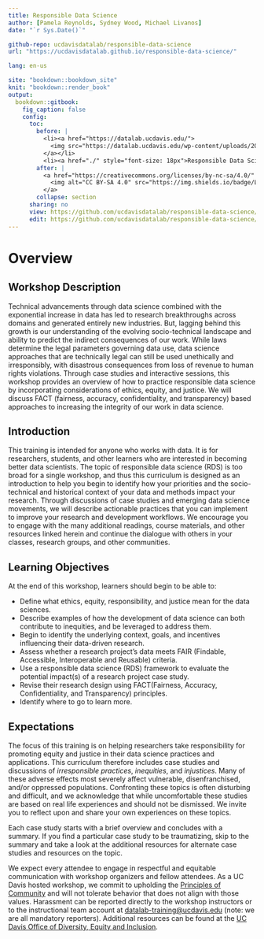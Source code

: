 ```yaml
---
title: Responsible Data Science
author: [Pamela Reynolds, Sydney Wood, Michael Livanos]
date: "`r Sys.Date()`"

github-repo: ucdavisdatalab/responsible-data-science
url: "https://ucdavisdatalab.github.io/responsible-data-science/"

lang: en-us

site: "bookdown::bookdown_site"
knit: "bookdown::render_book"
output:
  bookdown::gitbook:
    fig_caption: false
    config:
      toc:
        before: |
          <li><a href="https://datalab.ucdavis.edu/">
            <img src="https://datalab.ucdavis.edu/wp-content/uploads/2019/07/datalab-logo-full-color-rgb-1.png" style="height: 100%; width: 100%; object-fit: contain" />
          </a></li>
          <li><a href="./" style="font-size: 18px">Responsible Data Science</a></li>
        after: |
          <a href="https://creativecommons.org/licenses/by-nc-sa/4.0/" target="_blank">
            <img alt="CC BY-SA 4.0" src="https://img.shields.io/badge/License-CC%20BY--NC--SA%204.0-lightgrey.svg" style="float: right; padding-right: 10px;" />
          </a>
        collapse: section
      sharing: no
      view: https://github.com/ucdavisdatalab/responsible-data-science/blob/master/%s
      edit: https://github.com/ucdavisdatalab/responsible-data-science/edit/master/%s
---
```


# Overview {-}

## Workshop Description

Technical advancements through data science combined with the exponential increase in data has led to research breakthroughs across domains and generated entirely new industries. But, lagging behind this growth is our understanding of the evolving socio-technical landscape and ability to predict the indirect consequences of our work. While laws determine the legal parameters governing data use, data science approaches that are technically legal can still be used unethically and irresponsibly, with disastrous consequences from loss of revenue to human rights violations. Through case studies and interactive sessions, this workshop provides an overview of how to practice responsible data science by incorporating considerations of ethics, equity, and justice. We will discuss FACT (fairness, accuracy, confidentiality, and transparency) based approaches to increasing the integrity of our work in data science.

## Introduction

This training is intended for anyone who works with data. It is for researchers, students, and other learners who are interested in becoming better data scientists. The topic of responsible data science (RDS) is too broad for a single workshop, and thus this curriculum is designed as an introduction to help you begin to identify how your priorities and the socio-technical and historical context of your data and methods impact your research. Through discussions of case studies and emerging data science movements, we will describe actionable practices that you can implement to improve your research and development workflows. We encourage you to engage with the many additional readings, course materials, and other resources linked herein and continue the dialogue with others in your classes, research groups, and other communities.

## Learning Objectives

At the end of this workshop, learners should begin to be able to:

* Define what ethics, equity, responsibility, and justice mean for the data sciences.
* Describe examples of how the development of data science can both contribute to inequities, and be leveraged to address them.
* Begin to identify the underlying context, goals, and incentives influencing their data-driven research.
* Assess whether a research project’s data meets FAIR (Findable, Accessible, Interoperable and Reusable) criteria.
* Use a responsible data science (RDS) framework to evaluate the potential impact(s) of a research project case study.
* Revise their research design using FACT(Fairness, Accuracy, Confidentiality, and Transparency) principles.
* Identify where to go to learn more.

## Expectations

The focus of this training is on helping researchers take responsibility for promoting equity and justice in their data science practices and applications. This curriculum therefore includes case studies and discussions of *irresponsible practices*, *inequities*, and *injustices*. Many of these adverse effects most severely affect vulnerable, disenfranchised, and/or oppressed populations. Confronting these topics is often disturbing and difficult, and we acknowledge that while uncomfortable these studies are based on real life experiences and should not be dismissed. We invite you to reflect upon and share your own experiences on these topics. 

Each case study starts with a brief overview and concludes with a summary. If you find a particular case study to be traumatizing, skip to the summary and take a look at the additional resources for alternate case studies and resources on the topic.

We expect every attendee to engage in respectful and equitable communication with workshop organizers and fellow attendees. As a UC Davis hosted workshop, we commit to upholding the [Principles of Community](https://diversity.ucdavis.edu/principles-community) and will not tolerate behavior that does not align with those values. Harassment can be reported directly to the workshop instructors or to the instructional team account at [datalab-training@ucdavis.edu](mailto:datalab-training@ucdavis.edu) (note: we are all mandatory reporters). Additional resources can be found at the [UC Davis Office of Diversity, Equity and Inclusion](https://diversity.ucdavis.edu/reporting-issues-bullying-harassment-discrimination-bias-or-misconduct).

